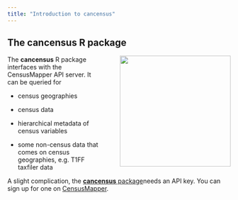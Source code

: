 ```yaml
---
title: "Introduction to cancensus"
---
```


## The cancensus R package

![](images/cancensus-sticker.png){#cancensus-logo style="float:right;margin-left:3em;" fig-alt="cancensus" width="250"}

The **cancensus** R package interfaces with the CensusMapper API server. It can be queried for

-   census geographies

-   census data

-   hierarchical metadata of census variables

-   some non-census data that comes on census geographies, e.g. T1FF taxfiler data

A slight complication, the [**cancensus** package](https://mountainmath.github.io/cancensus/)needs an API key. You can sign up for one on [CensusMapper](https://censusmapper.ca/users/sign_up).
